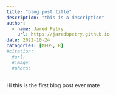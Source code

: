 ```yaml
---
title: "blog post title"
description: "this is a description"
author:
  - name: Jared Petry 
    url: https://jaredbpetry.github.io
date: 2022-10-24
catagories: [MEDS, R]
#citation: 
  #url:
  #image:
  #photo:
---
```


Hi this is the first blog post ever mate 
